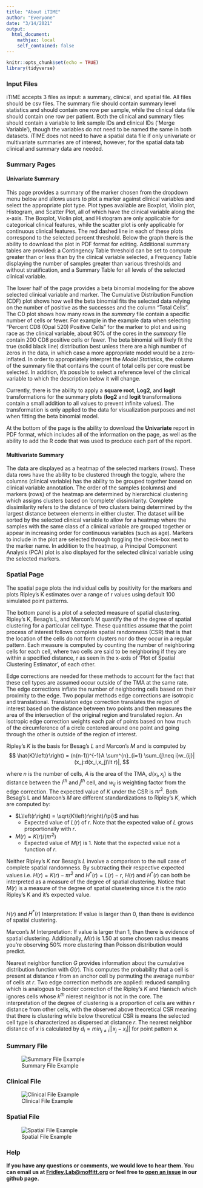 ```yaml
---
title: "About iTIME"
author: "Everyone"
date: "3/14/2021"
output: 
  html_document:
    mathjax: local
    self_contained: false
---
```


```r
knitr::opts_chunk$set(echo = TRUE)
library(tidyverse)
```

### Input Files

iTIME accepts 3 files as input: a summary, clinical, and spatial file. All files should be csv files. The summary file should contain summary level statistics and should contain one row per sample, while the clinical data file should contain one row per patient. Both the clinical and summary files should contain a variable to link sample IDs and clinical IDs ('Merge Variable'), though the variables do not need to be named the same in both datasets. iTIME does not need to have a spatial data file if only univariate or multivariate summaries are of interest, however, for the spatial data tab clinical and summary data are needed. 

### Summary Pages

#### Univariate Summary

This page provides a summary of the marker chosen from the dropdown menu below and allows users to plot a marker against clinical variables and select the appropriate plot type. Plot types available are Boxplot, Violin plot, Histogram, and Scatter Plot, all of which have the clinical variable along the x-axis. The Boxplot, Violin plot, and Histogram are only applicable for categorical clinical features, while the scatter plot is only applicable for continuous clinical features. The red dashed line in each of these plots correspond to the selected percent threshold. Below the graph there is the ability to download the plot in PDF format for editing. Additional summary tables are provided: a Contingency Table threshold can be set to compute greater than or less than by the clinical variable selected, a Frequency Table displaying the number of samples greater than various thresholds and without stratification, and a Summary Table for all levels of the selected clinical variable.

The lower half of the page provides a beta binomial modeling for the above selected clinical variable and marker. The Cumulative Distribution Function (CDF) plot shows how well the beta binomial fits the selected data relying on the number of positive as the successes and the column "Total Cells". The CD plot shows how many rows in the *summary* file contain a specific number of cells or fewer. For example in the example data when selecting "Percent CD8 (Opal 520) Positive Cells" for the marker to plot and using race as the clinical variable, about 90% of the cores in the *summary* file contain 200 CD8 positive cells or fewer. The beta binomial will likely fit the true (solid black line) distribution best unless there are a high number of zeros in the data, in which case a more appropriate model would be a zero-inflated. In order to appropriately interpret the *Model Statistics*, the column of the summary file that contains the count of total cells per core must be selected. In addition, it's possible to select a reference level of the clinical variable to which the description below it will change.

Currently, there is the ability to apply a **square root**, **Log2**, and **logit** transformations for the summary plots (**log2** and **logit** transformations contain a small addition to all values to prevent infinite values). The transformation is only applied to the data for visualization purposes and not when fitting the beta binomial model.

At the bottom of the page is the ability to download the **Univariate** report in PDF format, which includes all of the information on the page, as well as the ability to add the R code that was used to produce each part of the report.

#### Multivariate Summary

The data are displayed as a heatmap of the selected markers (rows). These data rows have the ability to be clustered through the toggle, where the columns (clinical variable) has the ability to be grouped together based on clinical variable annotation. The order of the samples (columns) and markers (rows) of the heatmap are determined by hierarchical clustering which assigns clusters based on ‘complete’ dissimilarity. Complete dissimilarity refers to the distance of two clusters being determined by the largest distance between elements in either cluster.  The dataset will be sorted by the selected clinical variable to allow for a heatmap where the samples with the same class of a clinical variable are grouped together or appear in increasing order for continuous variables (such as age). Markers to include in the plot are selected through toggling the check-box next to the marker name. In addition to the heatmap, a Principal Component Analysis (PCA) plot is also displayed for the selected clinical variable using the selected markers.

### Spatial Page

The spatial page plots the individual cells by positivity for the markers and plots Ripley's K estimates over a range of r values using default 100 simulated point patterns.

The bottom panel is a plot of a selected measure of spatial clustering. Ripley’s K, Besag’s L, and Marcon’s M quantify the of the degree of spatial clustering for a particular cell type.  These quantities assume that the point process of interest follows complete spatial randomness (CSR) that is that the location of the cells do not form clusters nor do they occur in a regular pattern. Each measure is computed by counting the number of neighboring cells for each cell, where two cells are said to be neighboring if they are within a specified distance, r as seen in the x-axis of ‘Plot of Spatial Clustering Estimator’, of each other. 

Edge corrections are needed for these methods to account for the fact that these cell types are assumed occur outside of the TMA at the same rate. The edge corrections inflate the number of neighboring cells based on their proximity to the edge. Two popular methods edge corrections are isotropic and translational. Translation edge correction translates the region of interest based on the distance between two points and then measures the area of the intersection of the original region and translated region. An isotropic edge correction weights each pair of points based on how much of the circumference of a circle centered around one point and going through the other is outside of the region of interest.

Ripley's $K$ is the basis for Besag's $L$ and Marcon's $M$ and is computed by
$$
\hat{K}\left(r\right) = (n(n-1))^{-1}A \sum^{n}_{i=1} \sum_{j\neq i}w_{ij}|(x_j:d(x_i,x_j)\lt r)|,
$$

where $n$ is the number of cells, $A$ is the area of the TMA, $d(x_i,x_j)$ is the distance between the $i^{th}$ and $j^{th}$ cell, and $w_{ij}$ is weighting factor from the edge correction. The expected value of $K$ under the CSR is $\pi r^2$. Both Besag's L and Marcon's $M$ are different standardizations to Ripley's $K$, which are computed by:

* $L\left(r\right) = \sqrt{K\left(r\right)/\pi}$ and has 
  + Expected value of $L\left(r\right)$ of $r$. Note that the expected value of $L$ grows proportionally with $r$.
* $M\left(r\right) = K\left(r\right)/(\pi r^2)$
  + Expected value of $M\left(r\right)$ is 1. Note that the expected value not a function of $r$.

Neither Ripley's $K$ nor Besag's $L$ involve a comparison to the null case of complete spatial randomness. By subtracting their respective expected values i.e. $H\left(r\right)  = K\left(r\right) -\pi r^2$ and $H^*\left(r\right)  = L\left(r\right)  - r$, $H\left(r\right)$ and $H^*\left(r\right)$ can both be interpreted as a measure of the degree of spatial clustering. Notice that $M\left(r\right)$ is a measure of the degree of spatial clusetering since it is the ratio Ripley's K and it's expected value.  

<!-- ```{r, modified_ripleys, echo=F, fig.align='center'} -->

<!-- tbl = data.frame("Metric" = c("Besag's L","Marcon's M"), -->
<!--                  "Formula" = c("$L\\left(r\\right) = \\sqrt{K\\left(r\\right)/\\pi}$", "$M\\left(r\\right) = K\\left(r\\right)/(\\pi r^2)$"), -->
<!--                  "Expected Value" = c("$r$", "1"), -->
<!--                  "Formula Displayed in Plot" = c("$L\\left(r\\right) - r$","$M\\left(r\\right)$")) -->

<!-- colnames(tbl) = c("Metric","Formula","Expected Value","Formula Displayed in Plot") -->
<!-- knitr::kable( tbl, escape = F, align = 'c', format = 'html')  %>% -->
<!--   kableExtra::kable_styling(position = "center", protect_latex = FALSE, latex_options = 'basic') -->
<!-- ``` -->

<br/>
$H\left(r\right)$ and $H^*\left(r\right)$ Interpretation: If value is larger than 0, than there is evidence of spatial clustering.

Marcon's $M$ Interpretation: If value is larger than 1, than there is evidence of spatial clustering. Additionally, $M\left(r\right)$ is 1.50 at some chosen radius means you're observing 50% more clustering than Poisson distribution would predict.

Nearest neighbor function $G$ provides information about the cumulative distribution function with $G\left(r\right)$. This computes the probability that a cell is present at distance $r$ from an anchor cell by permuting the average number of cells at $r$. Two edge correction methods are applied: reduced sampling which is analogous to border correction of the Ripley's $K$ and Hanisch which ignores cells whose $k^{th}$ nierest neighbor is not in the core. The interpretation of the degree of clustering is a proportion of cells are within $r$ distance from other cells, with the observed above theoretical CSR meaning that there is clustering while below theoretical CSR is means the selected cell type is characterized as dispersed at distance $r$. The nearest neighbor distance of $x$ is calculated by $d_i = min_{j \neq i} || x_j - x_i||$ for point pattern $\pmb x$.

### Summary File

![Summary File Example](GettingStarted_images/example_summary_data_format.png)

### Clinical File

![Clinical File Example](GettingStarted_images/example_clinical_data_format.png)

### Spatial File

![Spatial File Example](GettingStarted_images/example_spatial_data_format.png)

### Help

**If you have any questions or comments, we would love to hear them. You can email us at [Fridley.Lab@moffitt.org](mailto:Fridley.Lab@moffitt.org) or feel free to [open an issue](https://github.com/FridleyLab/iTIME/issues) in our github page.**
